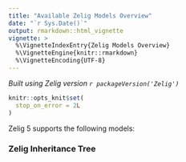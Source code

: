```yaml
---
title: "Available Zelig Models Overview"
date: "`r Sys.Date()`"
output: rmarkdown::html_vignette
vignette: >
  %\VignetteIndexEntry{Zelig Models Overview}
  %\VignetteEngine{knitr::rmarkdown}
  %\VignetteEncoding{UTF-8}
---
```

  
*Built using Zelig version `r packageVersion('Zelig')`*
  
```r
knitr::opts_knit$set(
  stop_on_error = 2L
)
```

Zelig 5 supports the following models:

### Zelig Inheritance Tree

<style>
.node {
  cursor: pointer;
}
.node circle {
  fill: #fff;
  stroke: steelblue;
  stroke-width: 1.5px;
}
.node text {
  font: 12px sans-serif;
}
.node tip-text{
  font: 20px sans-serif;
}
.link {
  fill: none;
  stroke: #ccc;
  stroke-width: 1.5px;
}

</style>
<div id="modelsModalWrap">
<script src="http://d3js.org/d3.v3.min.js"></script>

<script>
var margin = {top: 0, right: 0, bottom: 0, left: 40},
    width = document.documentElement.clientWidth; // or a number, or set to some div
    height = document.documentElement.clientHeight;
    
var i = 0,
    duration = 750,
    root;
var tree = d3.layout.tree()
    .size([height, width]);
var diagonal = d3.svg.diagonal()
    .projection(function(d) { return [d.y, d.x]; });
var svg = d3.select("#modelsModalWrap").append("div").append("svg")
    .attr("width", "1170" )
    .attr("height", height)
  .append("g")
    .attr("transform", "translate(" + margin.left + "," + margin.top + ")");
var nodes = [];
var links = [];
var k = 0;
var dups = [];
var big_tree = [];
var models = [];
var model_index = [];
var urls = {};
d3.select(self.frameElement).style("height", "800px");
BigTree("_static/zelig5models.json", "Core", "zelig5models", function(){
        BigTree("_static/zelig5choicemodels.json", "Choice", "zelig5choicemodels", function() {
                for (var j = big_tree.length; j--;){
                    if (dups.indexOf(big_tree[j]) == -1){
                        dups.push(big_tree[j]);
                        models.push({"name": big_tree[j], "children":[]});
                        model_index.push(big_tree[j])
                    }  else{continue;}
                
                    if (big_tree[j] == "Zelig"){
                        continue;
                    }
                
                    var tgt = model_index.indexOf(big_tree[j]);
                    var src = model_index.indexOf(big_tree[j+1]);
                    models[src].children.push(models[tgt]);
                }
                //     console.log(models);
                
                var flare = ({"name": "Zelig", "children":models[0].children.reverse()});
                root = flare;
                // console.log(flare);
                root.x0 = height / 2;
                root.y0 = 0;
                
                function collapse(d) {
                    if (d.children) {
                        d._children = d.children;
                        d._children.forEach(collapse);
                        d.children = null;
                    }
                }
                
                // root.children.forEach(collapse);
                update(root);
                });
        });
   
// 
// 
function BigTree(url, name, level, callback) {
    d3.json(url, function(z5models) {
            data = z5models;
            for (var key in data[level]) {
                var model = data[level][key];
                var reverse_tree = model.tree;
                urls[data[level][key].tree[0]] = data[level][key]["vignette.url"][0];
                for (var i = 0; i <= reverse_tree.length; i++){
                    if(i==reverse_tree.length) {
                        big_tree.push(name, "Zelig");
                        continue;
                    } else if(reverse_tree[i-1]=="Zelig-bayes" | reverse_tree[i-1]=="Zelig-gee") {
                        continue; // skip current branch if the next branch is Zelig-bayes or Zelig-gee, as this indicates the current branch is the "shortcut" class with multiple inheritance
                    }
                    big_tree.push(reverse_tree[i]);
                }
            }
            callback();
            });
}
function update(source) {
  // Compute the new tree layout.
  var nodes = tree.nodes(root).reverse(),
      links = tree.links(nodes);
  // console.log(nodes);
  // console.log(links);
  // Normalize for fixed-depth.
  nodes.forEach(function(d) { d.y = d.depth * 180; });
  // Update the nodes…
  var node = svg.selectAll("g.node")
      .data(nodes, function(d) { return d.id || (d.id = ++i); });
  // Enter any new nodes at the parent's previous position.
  var nodeEnter = node.enter().append("g")
      .attr("class", "node")
      .attr("transform", function(d) { return "translate(" + source.y0 + "," + source.x0 + ")"; })
     // .on("mouseover", mouseover)
    //  .on("mouseout", mouseout)
      .on("click", click);
  nodeEnter.append("circle")
      .attr("r", 1e-6)
      .style("fill", function(d) { return d._children ? "lightsteelblue" : "#fff"; });
  nodeEnter.append("text")
      .attr("x", function(d) { return d.children || d._children ? -10 : 10; })
      .attr("dy", ".35em")
      .attr("text-anchor", function(d) { return d.children || d._children ? "end" : "start"; })
      .text(function(d) { return d.name; })
      .style("fill-opacity", 1e-6);
  // Transition nodes to their new position.
  var nodeUpdate = node.transition()
      .duration(duration)
      .attr("transform", function(d) { return "translate(" + d.y + "," + d.x + ")"; });
  nodeUpdate.select("circle")
      .attr("r", 4.5)
      .style("fill", function(d) { return d._children ? "lightsteelblue" : "#fff"; });
  nodeUpdate.select("text")
      .style("fill-opacity", 1);
  // Transition exiting nodes to the parent's new position.
  var nodeExit = node.exit().transition()
      .duration(duration)
      .attr("transform", function(d) { return "translate(" + source.y + "," + source.x + ")"; })
      .remove();
  nodeExit.select("circle")
      .attr("r", 1e-6);
  nodeExit.select("text")
      .style("fill-opacity", 1e-6);
  // Update the links…
  var link = svg.selectAll("path.link")
      .data(links, function(d) { return d.target.id; });
  // Enter any new links at the parent's previous position.
  link.enter().insert("path", "g")
      .attr("class", "link")
      .attr("d", function(d) {
        var o = {x: source.x0, y: source.y0};
        return diagonal({source: o, target: o});
      });
  // Transition links to their new position.
  link.transition()
      .duration(duration)
      .attr("d", diagonal);
  // Transition exiting nodes to the parent's new position.
  link.exit().transition()
      .duration(duration)
      .attr("d", function(d) {
        var o = {x: source.x, y: source.y};
        return diagonal({source: o, target: o});
      })
      .remove();
  // Stash the old positions for transition.
  nodes.forEach(function(d) {
    d.x0 = d.x;
    d.y0 = d.y;
  });
}
// Toggle children and redirect to model vignettes on click.
function click(d) {
  if (d.children) {
    d._children = d.children;
    d.children = null;
  } else if (d._children) {
    d.children = d._children;
    d._children = null;
  } else {
      var vignette = urls[d.name];
      var v1 = vignette.substr(0,28);
      var v3 = vignette.substr(29,100);
      var v2 = "/";
      var vignette = v1 + v2 + v3;
      if(vignette.substr(vignette.length-8) == "gee.html") {
          vignette = vignette.substr(0,vignette.length-8) + vignette.substr(vignette.length-8);
      }
      else if(vignette.substr(vignette.length-10) == "bayes.html") {
          vignette = vignette.substr(0,vignette.length-10) + vignette.substr(vignette.length-10);
      }
      window.open(vignette, "_top");
  }
  update(d);
}
function collapse(d) {
  if (d.children) {
    d._children = d.children;
    d._children.forEach(collapse);
    d.children = null;
  }
}
function mouseover(d) {
  if(d.children || d._children){
    // 
  } else {
    d3.select(this)
    .append("text")
        .attr("class", "hover")
        .attr('transform', function(d){ 
            return 'translate(5,-10)';
        })
        .text("Click model for docs");
    }
}
// Toggle children on click.
function mouseout(d) {
    d3.select(this).select("text.hover").remove();
}
var findNodeIndex = function(nodeName) {
  for (var i in nodes) {
    if(nodes[i]["name"] === nodeName) {return nodes[i]["id"];}
  };
}
var findNode = function(nodeName) {
    for (var i in nodes) {if (nodes[i]["name"] === nodeName) return nodes[i]};
}
// functions called by buttons
function forceSwitch() {
    forcetoggle = !forcetoggle;
}
function newtab() {
    var win = window.open("http://datascience.iq.harvard.edu/zelig");
    win.focus();
}
</script>

</div>